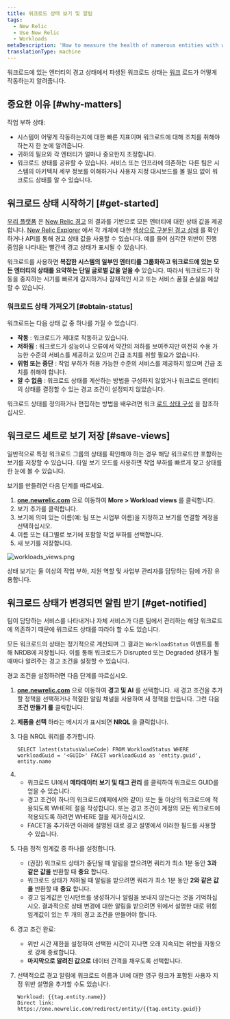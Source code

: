 ```yaml
---
title: 워크로드 상태 보기 및 알림
tags:
  - New Relic
  - Use New Relic
  - Workloads
metaDescription: 'How to measure the health of numerous entities with workload status, and alert on workload status.'
translationType: machine
---
```



워크로드에 있는 엔터티의 경고 상태에서 파생된 워크로드 상태는 [워크](/docs/new-relic-one/use-new-relic-one/core-concepts/new-relic-one-workloads-isolate-resolve-incidents-faster) 로드가 어떻게 작동하는지 알려줍니다.

## 중요한 이유 [#why-matters]

작업 부하 상태:

* 시스템이 어떻게 작동하는지에 대한 빠른 지표이며 워크로드에 대해 조치를 취해야 하는지 한 눈에 알려줍니다.
* 귀하의 필요와 각 엔터티가 얼마나 중요한지 조정합니다.
* 워크로드 상태를 공유할 수 있습니다. 서비스 또는 인프라에 의존하는 다른 팀은 시스템의 아키텍처 세부 정보를 이해하거나 사용자 지정 대시보드를 볼 필요 없이 워크로드 상태를 알 수 있습니다.

## 워크로드 상태 시작하기 [#get-started]

[우리 플랫폼](/docs/new-relic-one/use-new-relic-one/get-started/introduction-new-relic-one) 은 [New Relic 경고](/docs/alerts) 의 결과를 기반으로 모든 엔터티에 대한 상태 값을 제공합니다. [New Relic Explorer](/docs/new-relic-one/use-new-relic-one/ui-data/new-relic-one-entity-explorer-view-performance-across-apps-services-hosts) 에서 각 개체에 대한 [색상으로 구분된 경고 상태](/docs/alerts/new-relic-alerts/configuring-alert-policies/identify-entities-without-alert-policies#colors) 를 확인하거나 API를 통해 경고 상태 값을 사용할 수 있습니다. 예를 들어 심각한 위반이 진행 중임을 나타내는 빨간색 경고 상태가 표시될 수 있습니다.

워크로드를 사용하면 **복잡한 시스템의 일부인 엔터티를 그룹화하고 워크로드에 있는 모든 엔터티의 상태를 요약하는 단일 글로벌 값을 얻을 수** 있습니다. 따라서 워크로드가 작동을 중지하는 시기를 빠르게 감지하거나 잠재적인 사고 또는 서비스 품질 손실을 예상할 수 있습니다.

### 워크로드 상태 가져오기 [#obtain-status]

워크로드는 다음 상태 값 중 하나를 가질 수 있습니다.

* **작동** : 워크로드가 제대로 작동하고 있습니다.
* **저하됨** : 워크로드가 성능이나 오류에서 약간의 저하를 보여주지만 여전히 수용 가능한 수준의 서비스를 제공하고 있으며 긴급 조치를 취할 필요가 없습니다.
* **위험 또는 중단** : 작업 부하가 허용 가능한 수준의 서비스를 제공하지 않으며 긴급 조치를 취해야 합니다.
* **알 수 없음** : 워크로드 상태를 계산하는 방법을 구성하지 않았거나 워크로드 엔터티의 상태를 결정할 수 있는 경고 조건이 설정되지 않았습니다.

워크로드 상태를 정의하거나 편집하는 방법을 배우려면 워크 [로드 상태 구성](/docs/workload-status-configuration) 을 참조하십시오.

## 워크로드 세트로 보기 저장 [#save-views]

일반적으로 특정 워크로드 그룹의 상태를 확인해야 하는 경우 해당 워크로드만 포함하는 보기를 저장할 수 있습니다. 타일 보기 모드를 사용하면 작업 부하를 빠르게 찾고 상태를 한 눈에 볼 수 있습니다.

보기를 만들려면 다음 단계를 따르세요.

1. **[one.newrelic.com](https://one.newrelic.com/all-capabilities)** 으로 이동하여 **More > Workload views** 를 클릭합니다.
2. 보기 추가를 클릭합니다.
3. 보기에 의미 있는 이름(예: 팀 또는 사업부 이름)을 지정하고 보기를 연결할 계정을 선택하십시오.
4. 이름 또는 태그별로 보기에 포함할 작업 부하를 선택합니다.
5. 새 보기를 저장합니다.

<img
  title="workloads_views.png"
  alt="workloads_views.png"
  src={solutionsWorkloadViews}
/>

상태 보기는 둘 이상의 작업 부하, 지원 역할 및 사업부 관리자를 담당하는 팀에 가장 유용합니다.

## 워크로드 상태가 변경되면 알림 받기 [#get-notified]

팀이 담당하는 서비스를 나타내거나 자체 서비스가 다른 팀에서 관리하는 해당 워크로드에 의존하기 때문에 워크로드 상태를 따라야 할 수도 있습니다.

모든 워크로드의 상태는 정기적으로 계산되며 그 결과는 `WorkloadStatus` 이벤트를 통해 NRDB에 저장됩니다. 이를 통해 워크로드가 Disrupted 또는 Degraded 상태가 될 때마다 알려주는 경고 조건을 설정할 수 있습니다.

경고 조건을 설정하려면 다음 단계를 따르십시오.

1. **[one.newrelic.com](https://one.newrelic.com/all-capabilities)** 으로 이동하여 **경고 및 AI** 를 선택합니다. 새 경고 조건을 추가할 정책을 선택하거나 적절한 알림 채널을 사용하여 새 정책을 만듭니다. 그런 다음 **조건 만들기 를** 클릭합니다.

2. **제품을 선택** 하라는 메시지가 표시되면 **NRQL** 을 클릭합니다.

3. 다음 NRQL 쿼리를 추가합니다.

   ```
   SELECT latest(statusValueCode) FROM WorkloadStatus WHERE workloadGuid = '<GUID>' FACET workloadGuid as 'entity.guid', entity.name
   ```

4. * 워크로드 UI에서 **메타데이터 보기 및 태그 관리** 를 클릭하여 워크로드 GUID를 얻을 수 있습니다.
   * 경고 조건이 하나의 워크로드(예제에서와 같이) 또는 둘 이상의 워크로드에 적용되도록 WHERE 절을 작성합니다. 또는 경고 조건이 계정의 모든 워크로드에 적용되도록 하려면 WHERE 절을 제거하십시오.
   * FACET을 추가하면 아래에 설명된 대로 경고 설명에서 이러한 필드를 사용할 수 있습니다.

5. 다음 정적 임계값 중 하나를 설정합니다.

   * (권장) 워크로드 상태가 중단될 때 알림을 받으려면 쿼리가 최소 1분 동안 **3과 같은 값을** 반환할 때 **중요** 합니다.
   * 워크로드 상태가 저하될 때 알림을 받으려면 쿼리가 최소 1분 동안 **2와 같은 값을** 반환할 때 **중요** 합니다.
   * 경고 임계값은 인시던트를 생성하거나 알림을 보내지 않는다는 것을 기억하십시오. 결과적으로 상태 변경에 대한 알림을 받으려면 위에서 설명한 대로 위험 임계값이 있는 두 개의 경고 조건을 만들어야 합니다.

6. 경고 조건 완료:

   * 위반 시간 제한을 설정하여 선택한 시간이 지나면 오래 지속되는 위반을 자동으로 강제 종료합니다.
   * **마지막으로 알려진 값으로** 데이터 간격을 채우도록 선택합니다.

7. 선택적으로 경고 알림에 워크로드 이름과 UI에 대한 영구 링크가 포함된 사용자 지정 위반 설명을 추가할 수도 있습니다.

   ```
   Workload: {{tag.entity.name}}
   Direct link: https://one.newrelic.com/redirect/entity/{{tag.entity.guid}}
   ```